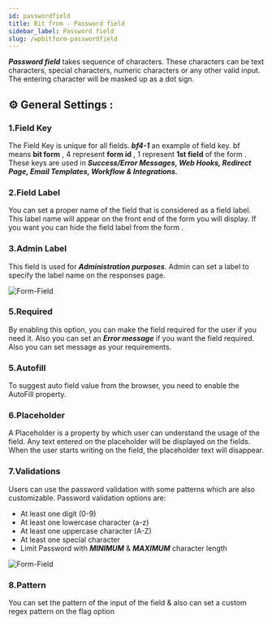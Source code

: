 ```yaml
---
id: passwordfield
title: Bit from - Password field
sidebar_label: Password field
slug: /wpbitform-passwordfield
---
```



***Password field*** takes sequence of characters. These characters can be text characters, special characters, numeric characters or any other valid input. The entering character will be masked up as a dot sign.

## ⚙ General Settings :

### 1.Field Key
The Field Key is unique for all fields. **_bf4-1_** an example of field key. bf means **bit form** , 4 represent **form id** , 1 represent **1st field** of the form . These keys are used in **_Success/Error Messages, Web Hooks, Redirect Page, Email Templates, Workflow & Integrations._**
### 2.Field Label
You can set a proper name of the field that is considered as a field label. This label name will appear on the front end of the form you will display. If you want you can hide the field label from the form .
### 3.Admin Label 
This field is used for **_Administration purposes_**. Admin can set a label to specify the label name on the responses page.

<Image
     src="Field-Types/Passwordfield-Bit-Form"
     alt="Form-Field"
     w="1900"
     h="300"
   />

### 5.Required
By enabling this option, you can make the field required for the user if you need it. Also you can set an **_Error message_** if you want the field required. Also you can set message as your requirements.
### 5.Autofill 
To suggest auto field value from the browser, you need to enable the AutoFill property.
### 6.Placeholder
A Placeholder is a property by which user can understand the usage of the field. Any text entered on the placeholder will be displayed on the fields. When the user starts writing on the field, the placeholder text will disappear.
### 7.Validations
Users can use the password validation with some patterns which are also customizable. Password validation options are: 

* At least one digit (0-9)
* At least one lowercase character (a-z)
* At least one uppercase character (A-Z)
* At least one special character
* Limit Password with ***MINIMUM*** & ***MAXIMUM*** character length   

<Image
     src="Field-Types/Passwordfield-Bit-Form2"
     alt="Form-Field"
     w="1900"
     h="300"
   />

### 8.Pattern
You can set the pattern of the input of the field & also can set a custom regex pattern on the flag option
 